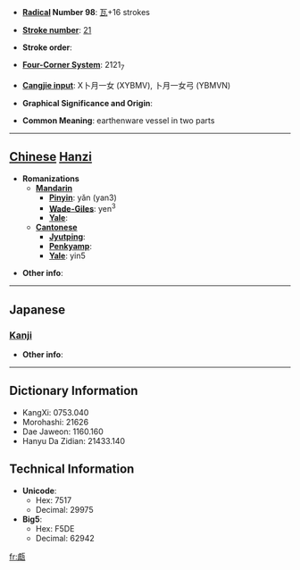 * '''[[Wiktionary:Chinese radical index| Radical]] Number 98''': [[Wiktionary:Chinese radical index 瓦|瓦]]+16 strokes

* '''[[Wiktionary:Chinese total strokes index|Stroke number]]''': [[Wiktionary:Chinese total strokes index 21|21]]

* '''Stroke order''': 

* '''[[Wiktionary:Chinese four corner index|Four-Corner System]]''': 2121<sub>7</sub>

* '''[[Wiktionary:Chinese Cangjie index|Cangjie input]]''': X卜月一女 (XYBMV), 卜月一女弓 (YBMVN)

* '''Graphical Significance and Origin''': 

* '''Common Meaning''': earthenware vessel in two parts

----

== [[Chinese]] [[Hanzi]] ==

* '''Romanizations'''
** '''[[Mandarin]]'''
*** '''[[Pinyin]]''': yǎn (yan3)
*** '''[[Wade-Giles]]''': yen<sup>3</sup>
*** '''[[Yale]]''': 
** '''[[Cantonese]]'''
*** '''[[Jyutping]]''':
*** '''[[Penkyamp]]''': 
*** '''[[Yale]]''': yin5

* '''Other info''': 

----

==Japanese==
===[[Kanji]]===
{{kanji|on readings=[[げん]] (gen), [[ごん]] (gon)
|kun readings=[[こしき]] (koshiki)
}}

* '''Other info''':  

----

== Dictionary Information ==

* KangXi: 0753.040
* Morohashi: 21626
* Dae Jaweon: 1160.160
* Hanyu Da Zidian: 21433.140

== Technical Information ==

* '''Unicode''':
** Hex: 7517
** Decimal: 29975
* '''Big5''':
** Hex: F5DE
** Decimal: 62942

[[fr:甗]]